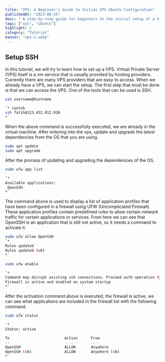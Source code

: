 ```yaml
---
title: "VPS: A Beginner's Guide to Initial VPS Ubuntu Configuration"
publishedAt: "2023-06-25"
desc: " A step-by-step guide for beginners on the initial setup of a Virtual Private Server (VPS) with Ubuntu OS"
tags: ["vps", "ubuntu"]
highlight: 2
category: "Tutorial"
banner: "vps-1.webp"
---
```


## Setup SSH

In this tutorial, we will try to learn how to set up a VPS. Virtual Private Server (VPS) itself is a vm service that is usually provided by hosting providers. Currently there are many VPS providers that are easy to access. When we already have a VPS, we can start the setup. The first step that must be done is that we can access the VPS. One of the tools that can be used is SSH.

```bash
ssh username@hostname

`* contoh
ssh fatih@123.432.012.010
*`
```

When the above command is successfully executed, we are already in the virtual machine. After entering into the vps, update and upgrade the latest dependencies from the OS that you are using.

```bash
sudo apt update
sudo apt upgrade
```

After the process of updating and upgrading the dependencies of the OS.

```bash
sudo ufw app list

`*
Available applications:
 OpenSSH
*`
```

The command above is used to display a list of application profiles that have been configured in a firewall using UFW (Uncomplicated Firewall). These application profiles contain predefined rules to allow certain network traffic for certain applications or services. From here we can see that OpenSSH is an application that is still not active, so it needs a command to activate it

```bash
sudo ufw allow OpenSSH
`*
Rules updated
Rules updated (v6)
*`

sudo ufw enable

`*
Command may disrupt existing ssh connections. Proceed with operation (y|n)? y
Firewall is active and enabled on system startup
*`
```

After the activation command above is executed, the firewall is active, we can see what applications are included in the firewall list with the following command.

```bash
sudo ufw status

`*
Status: active

To                         Action      From
--                         ------      ----
OpenSSH                    ALLOW       Anywhere
OpenSSH (v6)               ALLOW       Anywhere (v6)
*`
```
